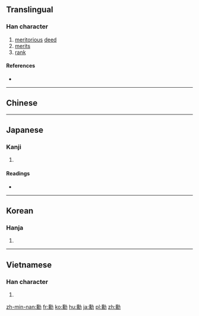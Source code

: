 {{also|勛}}

==Translingual==

===Han character===
{{Han char|rn=19|rad=力|as=14|sn=16|four=2432<sub>7</sub>|canj=竹火大尸 (HFKS)|ids=⿰[[熏]][[力]]}}

# [[meritorious]] [[deed]]
# [[merit]]s
# [[rank]]

====References====
* {{Han ref|kx=0149.370|dkj=02465|dj=0338.030|hdz=10381.190|uh=52F3|ud=21235|bh=BEB1|bd=48817}}

----

==Chinese==
{{zh-see|勛|v}}

----

==Japanese==

===Kanji===
{{ja-kanji|grade=|rs=力14}}

# {{defn|lang=ja|sort=力14}}

====Readings====
* {{ja-readings|on=[[くん]] (kun)|kun=[[いさお]] (isao)}}

----

==Korean==

===Hanja===
{{ko-hanja|hangeul=훈|eumhun=공|rv=hun|mr=hun}}

# {{defn|lang=ko|sort=力14}}

----

==Vietnamese==

===Han character===
{{vi-hantu|[[huân]]|rs=力14}}

# {{defn|lang=vi|sort=力14}}

[[zh-min-nan:勳]]
[[fr:勳]]
[[ko:勳]]
[[hu:勳]]
[[ja:勳]]
[[pl:勳]]
[[zh:勳]]